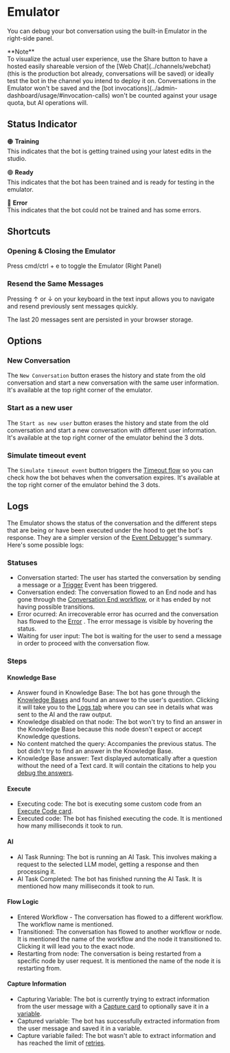 
# Emulator

You can debug your bot conversation using the built-in Emulator in the right-side panel.

<Callout type="info">
  **Note** <br />
  To visualize the actual user experience, use the Share button to have a hosted easily shareable version of the [Web Chat](../channels/webchat)
  (this is the production bot already, conversations will be saved) or ideally test the bot in the channel you intend to
  deploy it on. Conversations in the Emulator won't be saved and the [bot invocations](../admin-dashboard/usage/#invocation-calls)
  won't be counted against your usage quota, but AI operations will.
</Callout>

## Status Indicator

🟠 **Training**<br/>
This indicates that the bot is getting trained using your latest edits in the studio.

🟢 **Ready**<br/>
This indicates that the bot has been trained and is ready for testing in the emulator.

🔴 **Error**<br/>
This indicates that the bot could not be trained and has some errors.

## Shortcuts

### Opening & Closing the Emulator

Press cmd/ctrl + e to toggle the Emulator (Right Panel)

### Resend the Same Messages

Pressing ↑ or ↓ on your keyboard in the text input allows you to navigate and resend previously sent messages quickly.

<Callout type="info">The last 20 messages sent are persisted in your browser storage.</Callout>

## Options

### New Conversation

The `New Conversation` button erases the history and state from the old conversation and start a new conversation with the same user information. It's available at the top right corner of the emulator.

### Start as a new user

The `Start as new user` button erases the history and state from the old conversation and start a new conversation with different user information. It's available at the top right corner of the emulator behind the 3 dots.

### Simulate timeout event

The `Simulate timeout event` button triggers the [Timeout flow](./workflows/#timeout) so you can check how the bot behaves when the conversation expires. It's available at the top right corner of the emulator behind the 3 dots.

## Logs

The Emulator shows the status of the conversation and the different steps that are being or have been executed under the hood to get the bot's response. They are a simpler version of the [Event Debugger](./event-debugger-logs-json)'s summary. Here's some possible logs:

### Statuses

- Conversation started: The user has started the conversation by sending a message or a [Trigger](../toolbox/events-triggers) Event has been triggered.
- Conversation ended: The conversation flowed to an End node and has gone through the [Conversation End workflow](./workflows/#conversation-end), or it has ended by not having possible transitions.
- Error ocurred: An irrecoverable error has ocurred and the conversation has flowed to the [Error](./workflows/#end) . The error message is visible by hovering the status.
- Waiting for user input: The bot is waiting for the user to send a message in order to proceed with the conversation flow.

### Steps

#### Knowledge Base

- Answer found in Knowledge Base: The bot has gone through the [Knowledge Bases](../studio/knowledge-base) and found an answer to the user's question. Clicking it will take you to the [Logs tab](./event-debugger-logs-json/#logs) where you can see in details what was sent to the AI and the raw output.
- Knowledge disabled on that node: The bot won't try to find an answer in the Knowledge Base because this node doesn't expect or accept Knowledge questions.
- No content matched the query: Accompanies the previous status. The bot didn't try to find an answer in the Knowledge Base.
- Knowledge Base answer: Text displayed automatically after a question without the need of a Text card. It will contain the citations to help you [debug the answers](./knowledge-base/#debugging).

#### Execute

- Executing code: The bot is executing some custom code from an [Execute Code card](../toolbox/execute-code).
- Executed code: The bot has finished executing the code. It is mentioned how many milliseconds it took to run.

#### AI

- AI Task Running: The bot is running an AI Task. This involves making a request to the selected LLM model, getting a response and then processing it.
- AI Task Completed: The bot has finished running the AI Task. It is mentioned how many milliseconds it took to run.

#### Flow Logic

- Entered Workflow - The conversation has flowed to a different workflow. The workflow name is mentioned.
- Transitioned: The conversation has flowed to another workflow or node. It is mentioned the name of the workflow and the node it transitioned to. Clicking it will lead you to the exact node.
- Restarting from node: The conversation is being restarted from a specific node by user request. It is mentioned the name of the node it is restarting from.

#### Capture Information

- Capturing Variable: The bot is currently trying to extract information from the user message with a [Capture card](../toolbox/capture-information) to optionally save it in a [variable](../studio/variables).
- Captured variable: The bot has successfully extracted information from the user message and saved it in a variable.
- Capture variable failed: The bot wasn't able to extract information and has reached the limit of [retries](../toolbox/capture-information/#retries).

